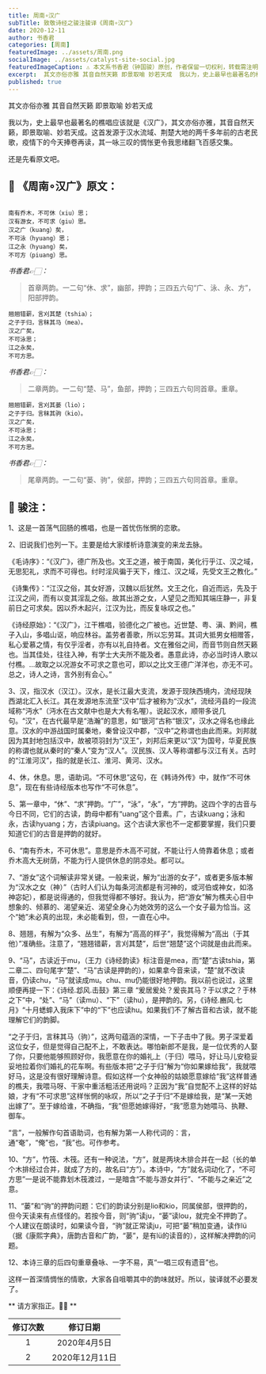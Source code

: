 ```yaml
---
title: 周南∘汉广
subTitle: 致敬诗经之骏注骏译《周南∘汉广》 
date: 2020-12-11 
author: 书香君
categories: [周南]
featuredImage: ../assets/周南.png
socialImage: ../assets/catalyst-site-social.jpg
featuredImageCaption: ⚠️️ 本文系书香君（钟国骏）原创，作者保留一切权利，转载需注明出处。
excerpt:  其文亦俗亦雅 其音自然天籁 即景取喻 妙若天成  我以为，史上最早也最著名的樵唱应该就是《汉广》，其文亦俗亦雅，其音自然天籁，即景取喻、妙若天成。这首发源于汉水流域、荆楚大地的两千多年前的古老民歌，疫情下的今天捧卷再读，其一咏三叹的惆怅更令我思绪翻飞百感交集。  还是先看原文吧 
published: true
---
```


其文亦俗亦雅
其音自然天籁
即景取喻
妙若天成

我以为，史上最早也最著名的樵唱应该就是《汉广》，其文亦俗亦雅，其音自然天籁，即景取喻、妙若天成。这首发源于汉水流域、荆楚大地的两千多年前的古老民歌，疫情下的今天捧卷再读，其一咏三叹的惆怅更令我思绪翻飞百感交集。

还是先看原文吧。

## 🌼 《周南∘汉广》原文：
```

南有乔木，不可休（xiu）思；
汉有游女，不可求（giu）思。
汉之广（kuang）矣，
不可泳（hyuang）思；
江之永（hyuang）矣，
不可方（piuang）思。

```
*书香君👉🏻：* 

> 首章两韵。一二句“休、求”，幽部，押韵；三四五六句“广、泳、永、方”，阳部押韵。

```
翘翘错薪，言刈其楚（tshia）；
之子于归，言秣其马（mea）。
汉之广矣，
不可泳思；
江之永矣，
不可方思。

```
*书香君👉🏻：* 

> 二章两韵。一二句“楚、马”，鱼部，押韵；三四五六句同首章。重章。

```
翘翘错薪，言刈其蒌（lio）；
之子于归。言秣其驹（kio）。
汉之广矣，
不可泳思；
江之永矣，
不可方思。

```
*书香君👉🏻：* 

> 尾章两韵。一二句“蒌、驹”，侯部，押韵；三四五六句同首章。重章。

## 🍁️ 骏注：

1、这是一首荡气回肠的樵唱，也是一首忧伤怅惘的恋歌。

2、旧说我们也列一下。主要是给大家缕析诗意演变的来龙去脉。

《毛诗序》：“《汉广》，德广所及也。文王之道，被于南国，美化行乎江、汉之域，无思犯礼，求而不可得也。纣时淫风徧于天下，维江、汉之域，先受文王之教化。”

《诗集传》：“江汉之俗，其女好游，汉魏以后犹然。文王之化，自近而远，先及于江汉之间，而有以变其淫乱之俗。故其出游之女，人望见之而知其端庄静一，非复前日之可求矣。因以乔木起兴，江汉为比，而反复咏叹之也。”

《诗经原始》：“《汉广》，江干樵唱，验德化之广被也。近世楚、粤、滇、黔间，樵子入山，多唱山讴，响应林谷。盖劳者善歌，所以忘劳耳。其词大抵男女相赠答，私心爱慕之情，有仅乎淫者，亦有以礼自持者。文在雅俗之间，而音节则自然天籁也。当其佳处，往往入神，有学士大夫所不能及者。愚意此诗，亦必当时诗人歌以付樵。…故取之以况游女不可求之意也可，即以之比文王德广洋洋也，亦无不可。总之，诗人之诗，言外别有会心。”

3、汉，指汉水（汉江）。汉水，是长江最大支流，发源于现陕西境内，流经现陕西湖北汇入长江。其在发源地东流至“汉中”后才被称为“汉水”，流经沔县的一段流域称“沔水”（沔水在古文献中也是大大有名喔）。说起汉水，顺带多说几句。“汉”，在古代最早是“浩瀚”的意思，如“银河”古称“银汉”，汉水之得名也缘此意。汉水的中游战国时属秦地，秦曾设汉中郡，“汉中”之称谓也由此而来。刘邦就因为其封地包括汉中，故被项羽封为“汉王”，刘邦后来更以“汉”为国号，华夏民族的称谓也就从秦时的“秦人”变为“汉人”。汉民族、汉人等称谓都与汉江有关。古时的“江淮河汉”，指的就是长江、淮河、黄河、汉水。

4、休，休息。思，语助词。“不可休思”这句，在《韩诗外传》中，就作“不可休息”，现在有些诗经版本也写作“不可休息”。

5、第一章中，“休”、“求”押韵。“广”，“泳”，“永”，“方”押韵。这四个字的古音与今日不同，它们的古读，韵母中都有“uang”这个音素。广，古读kuang；泳和永，古读hyuang；方，古读piuang。这个古读大家也不一定都要掌握，我们只要知道它们的古音是押韵的就好。

6、“南有乔木，不可休思”。意思是乔木高不可就，不能让行人倚靠着休息；或者乔木高大无树荫，不能为行人提供休息的阴凉处。都可以。

7、“游女”这个词解读非常关键。一般来说，解为“出游的女子”，或者更多版本解为“汉水之女（神）”（古时人们认为每条河流都是有河神的，或河伯或神女，如洛神宓妃），都是说得通的，但我觉得都不够好。我认为，把“游女”解为樵夫心目中想象的、倾慕的、渴望亲近、渴望全身心为她效劳的这么一个女子最为恰当。这个“她”未必真的出现，未必能看到，但，一直在心中。

8、翘翘，有解为“众多、丛生”，有解为“高高的样子”，我觉得解为“高出（于其他）”准确些。注意了，“翘翘错薪，言刈其楚”，后世“翘楚”这个词就是由此而来。

9、“马”，古读近于mu，（王力《诗经韵读》标注音是mea，而“楚”古读tshia，第二章二、四句尾字“楚”、“马”古读是押韵的），如果拿今音来读，“楚”就不改读音，仍读chu，“马”就读成mu。chu、mu仍能很好地押韵。我以前也说过，这里顺便再提一下：《诗经.邶风.击鼓》第三章
“爰居爰处？爰丧其马？于以求之？于林之下”中，“处”、“马”（读mu）、“下”（读hu），是押韵的。另，《诗经.豳风.七月》“十月蟋蟀入我床下”中的“下”也应读hu。如果我们不了解古音和古读，就不能理解它们的韵脚。

“之子于归，言秣其马（驹）”，这两句蕴涵的深情，一下子击中了我。男子深爱着这位女子，但是觉得自己配不上，不敢表达。哪怕新郎不是我，是一位优秀的人娶了你，只要他能够照顾好你，我愿意在你的婚礼上（于归）喂马，好让马儿安稳妥妥地拉着你们婚礼的花车啊。有些版本把“之子于归”解为“你如果嫁给我”，我就喂好马，这是没有很好理解诗意。假如这样一个女神般的姑娘愿意嫁给“我”这样普通的樵夫，我喂马呀、干家中重活粗活还用说吗？正因为“我”自觉配不上这样的好姑娘，才有“不可求思”这样怅惘的咏叹，所以“之子于归”不是嫁给我，是“某一天她出嫁了”。至于嫁给谁，不确指，“我”但愿她嫁得好，“我”愿意为她喂马、执鞭、御车。

“言”，一般解作句首语助词，也有解为第一人称代词的：言，通“奄”，“俺”也，“我”也。可作参考。

10、“方”，竹筏、木筏。还有一种说法，“方”，就是两块木排合并在一起（长的单个木排经过合并，就成了方的，故名曰“方”）。本诗中，“方”就名词动化了，“不可方思”一是说不能靠划木筏渡过，一是暗含“不能与游女并行”、“不能与之亲近”之意。

11、“蒌”和“驹”的押韵问题：它们的韵读分别是lio和kio，同属侯部，很押韵的，但今天读来有点怪怪的。若按今音，则“驹”读ju，“蒌”读lou，就完全不押韵了。个人建议在朗读时，如果读今音，“驹”就正常读ju，可把“蒌”稍加变通，读作lü（据《康熙字典》，唐韵古音和广韵，“蒌”，是有lü的读音的），这样解决押韵的问题。

12、本诗三章的后四句重章叠咏、一字不易，真“一唱三叹有遗音”也。

这样一首深情惆怅的情歌，大家各自咀嚼其中的韵味就好。所以，骏译就不必要发了。

** 请方家指正。🙏🏻 **

| 修订次数      | 修订日期 | 
|   :----: |    :----:   | 
| 1    | 2020年4月5日       | 
| 2    | 2020年12月11日       | 
